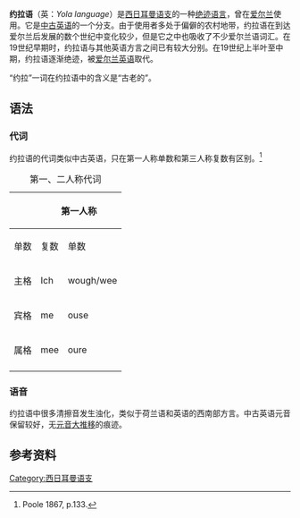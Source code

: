 {{Infobox Language
|name=约拉语
|nativename=Yola 
|states=[[爱尔兰|爱尔兰]]
|region=[[韦克斯福德|韦克斯福德]]
|extinct=19世纪中期
|speakers=[[绝迹语言|绝迹]]，发展为[[爱尔兰英语|爱尔兰英语]]
|familycolor=Indo-European
|fam1=[[印欧语系|印欧语系]]
|fam2=[[日耳曼语族|日耳曼语族]]
|fam3=[[西日耳曼语支|西日耳曼语支]]
|fam4=[[盎格鲁-弗里西语|盎格鲁-弗里西语]]
|fam5=[[盎格鲁-撒克逊语|盎格鲁-撒克逊语]]
|iso2=gem|iso3=yol}}

'''约拉语'''（英：''Yola language''）是[[西日耳曼语支|西日耳曼语支]]的一种[[绝迹语言|绝迹语言]]，曾在[[爱尔兰|爱尔兰]]使用。它是[[中古英语|中古英语]]的一个分支。由于使用者多处于偏僻的农村地带，约拉语在到达爱尔兰后发展的数个世纪中变化较少，但是它之中也吸收了不少爱尔兰语词汇。在19世纪早期时，约拉语与其他英语方言之间已有较大分别。在19世纪上半叶至中期，约拉语逐渐绝迹，被[[爱尔兰英语|爱尔兰英语]]取代。

“约拉”一词在约拉语中的含义是“古老的”。

==语法==
===代词===
约拉语的代词类似中古英语，只在第一人称单数和第三人称复数有区别。<ref name="Poole 1867, p.133">Poole 1867, p.133.</ref>

{| class="wikitable"
|+ 第一、二人称代词
|-
!rowspan="2"|
!colspan="2"| 第一人称 !! colspan="2"| 第二人称
|-
! 单数 !! 复数 !! 单数 !! 复数
|-
! 主格
| Ich || wough/wee || thou || ye
|-
! 宾格
| me || ouse || thee || ye
|-
! 属格
| mee || oure || yer || yer
|-
|}

===语音===
约拉语中很多清擦音发生浊化，类似于荷兰语和英语的西南部方言。中古英语元音保留较好，无[[元音大推移|元音大推移]]的痕迹。

==参考资料==
{{reflist}}

{{Germanic philology}}

[[Category:西日耳曼语支|Category:西日耳曼语支]]